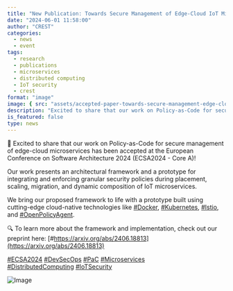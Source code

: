 ```yaml
---
title: "New Publication: Towards Secure Management of Edge-Cloud IoT Microservices using Policy as Code"
date: "2024-06-01 11:58:00"
author: "CREST"
categories:
  - news
  - event
tags:
  - research
  - publications
  - microservices
  - distributed computing
  - IoT security
  - crest
format: "image"
image: { src: "assets/accepted-paper-towards-secure-management-edge-cloud-iot.jpeg", alt: "accepted paper" }
description: "Excited to share that our work on Policy-as-Code for secure management of edge-cloud microservices has been accepted at the European Conference on Software Architecture 2024 (ECSA2024 - Core A)!"
is_featured: false
type: news
---
```


🚀 Excited to share that our work on Policy-as-Code for secure management of edge-cloud microservices has been accepted at the European Conference on Software Architecture 2024 (ECSA2024 - Core A)!

Our work presents an architectural framework and a prototype for integrating and enforcing granular security policies during placement, scaling, migration, and dynamic composition of IoT microservices.

We bring our proposed framework to life with a prototype built using cutting-edge cloud-native technologies like [#Docker](https://x.com/hashtag/Docker?src=hashtag_click), [#Kubernetes](https://x.com/hashtag/Kubernetes?src=hashtag_click), [#Istio](https://x.com/hashtag/Istio?src=hashtag_click), and [#OpenPolicyAgent](https://x.com/hashtag/OpenPolicyAgent?src=hashtag_click).

🔍 To learn more about the framework and implementation, check out our preprint here: [#https://arxiv.org/abs/2406.18813](https://arxiv.org/abs/2406.18813)


[#ECSA2024](https://x.com/hashtag/ECSA2024?src=hashtag_click)
[#DevSecOps](https://x.com/hashtag/DevSecOps?src=hashtag_click)
[#PaC](https://x.com/hashtag/PaC?src=hashtag_click)
[#Microservices](https://x.com/hashtag/Microservices?src=hashtag_click)  
[#DistributedComputing](https://x.com/hashtag/DistributedComputing?src=hashtag_click)
[#IoTSecurity](https://x.com/hashtag/IoTSecurity?src=hashtag_click)

![Image](assets/accepted-paper-towards-secure-management-edge-cloud-iot.jpeg "Accepted Paper")